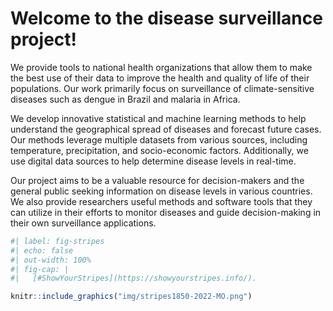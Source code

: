 # Welcome to the disease surveillance project! {.unnumbered}

We provide tools to national health organizations that allow them to make the best use of their data to improve the health and quality of life of their populations. Our work primarily focus on surveillance of climate-sensitive diseases such as dengue in Brazil and malaria in Africa.

We develop innovative statistical and machine learning methods to help understand the geographical spread of diseases and forecast future cases. Our methods leverage multiple datasets from various sources, including temperature, precipitation, and socio-economic factors. Additionally, we use digital data sources to help determine disease levels in real-time.

Our project aims to be a valuable resource for decision-makers and the general public seeking information on disease levels in various countries. We also provide researchers useful methods and software tools that they can utilize in their efforts to monitor diseases and guide decision-making in their own surveillance applications.

```{=html}
<!--
Climate impacts health
Maps with slide showing before and after
-->
```
```r
#| label: fig-stripes
#| echo: false
#| out-width: 100%
#| fig-cap: |
#|   [#ShowYourStripes](https://showyourstripes.info/).

knitr::include_graphics("img/stripes1850-2022-MO.png")
```

```{=html}
<!--
## References {-}

[What is a zoonotic disease? (Wellcome)](https://wellcome.org/news/what-zoonotic-disease)
-->
```
